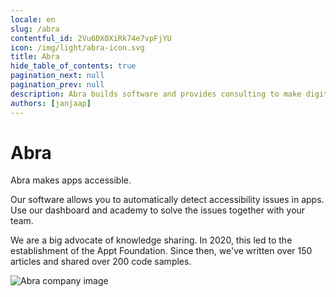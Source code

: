 ```yaml
---
locale: en
slug: /abra
contentful_id: 2Vu6DX0XiRk74e7vpFjYU
icon: /img/light/abra-icon.svg
title: Abra
hide_table_of_contents: true
pagination_next: null
pagination_prev: null
description: Abra builds software and provides consulting to make digital accessibility understandable for everyone.
authors: [janjaap]
---
```


# Abra

Abra makes apps accessible.

Our software allows you to automatically detect accessibility issues in apps. Use our dashboard and academy to solve the issues together with your team. 

We are a big advocate of knowledge sharing. In 2020, this led to the establishment of the Appt Foundation. Since then, we've written over 150 articles and shared over 200 code samples.

<CustomLink url="https://abra.ai" label="Visit the website of Abra" external={true} appearance="primary button" />

<Image src="/img/light/Abra company.jpg" alt="Abra company image"/>
